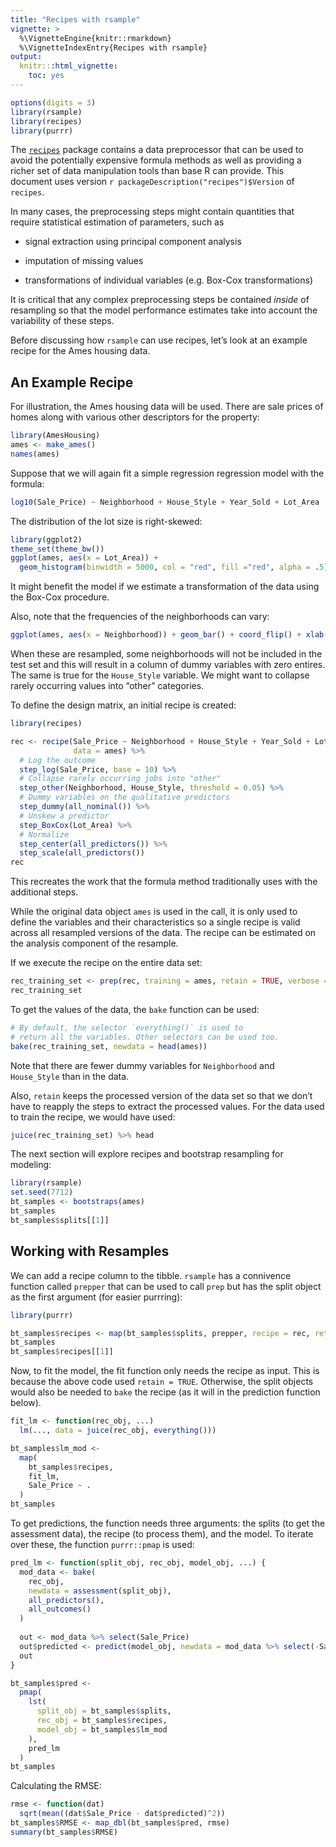 ```yaml
---
title: "Recipes with rsample"
vignette: >
  %\VignetteEngine{knitr::rmarkdown}
  %\VignetteIndexEntry{Recipes with rsample}
output:
  knitr:::html_vignette:
    toc: yes
---
```


```r
options(digits = 3)
library(rsample)
library(recipes)
library(purrr)
```

The [`recipes`](https://topepo.github.io/recipes/) package contains a data preprocessor that can be used to avoid the potentially expensive formula methods as well as providing a richer set of data manipulation tools than base R can provide. This document uses version `r packageDescription("recipes")$Version` of `recipes`. 

In many cases, the preprocessing steps might contain quantities that require statistical estimation of parameters, such as

* signal extraction using principal component analysis

* imputation of missing values

* transformations of individual variables (e.g. Box-Cox transformations)

It is critical that any complex preprocessing steps be contained _inside_ of resampling so that the model performance estimates take into account the variability of these steps. 

Before discussing how `rsample` can use recipes, let's look at an example recipe for the Ames housing data. 

## An Example Recipe

For illustration, the Ames housing data will be used. There are sale prices of homes along with various other descriptors for the property:

```r
library(AmesHousing)
ames <- make_ames()
names(ames)
```

Suppose that we will again fit a simple regression regression model with the formula:

```r
log10(Sale_Price) ~ Neighborhood + House_Style + Year_Sold + Lot_Area
```

The distribution of the lot size is right-skewed:

```r
library(ggplot2)
theme_set(theme_bw())
ggplot(ames, aes(x = Lot_Area)) + 
  geom_histogram(binwidth = 5000, col = "red", fill ="red", alpha = .5)
```

It might benefit the model if we estimate a transformation of the data using the Box-Cox procedure. 

Also, note that the frequencies of the neighborhoods can vary:

```r
ggplot(ames, aes(x = Neighborhood)) + geom_bar() + coord_flip() + xlab("")
```

When these are resampled, some neighborhoods will not be included in the test set and this will result in a column of dummy variables with zero entires. The same is true for the `House_Style` variable. We might want to collapse rarely occurring values into "other" categories. 

To define the design matrix, an initial recipe is created: 

```r
library(recipes)

rec <- recipe(Sale_Price ~ Neighborhood + House_Style + Year_Sold + Lot_Area, 
              data = ames) %>%
  # Log the outcome
  step_log(Sale_Price, base = 10) %>%
  # Collapse rarely occurring jobs into "other"
  step_other(Neighborhood, House_Style, threshold = 0.05) %>%
  # Dummy variables on the qualitative predictors
  step_dummy(all_nominal()) %>%
  # Unskew a predictor
  step_BoxCox(Lot_Area) %>%
  # Normalize
  step_center(all_predictors()) %>%
  step_scale(all_predictors()) 
rec
```
This recreates the work that the formula method traditionally uses with the additional steps. 

While the original data object `ames` is used in the call, it is only used to define the variables and their characteristics so a single recipe is valid across all resampled versions of the data. The recipe can be estimated on the analysis component of the resample. 

If we execute the recipe on the entire data set:

```r
rec_training_set <- prep(rec, training = ames, retain = TRUE, verbose = TRUE)
rec_training_set
```
To get the values of the data, the `bake` function can be used: 

```r
# By default, the selector `everything()` is used to 
# return all the variables. Other selectors can be used too. 
bake(rec_training_set, newdata = head(ames))
```
Note that there are fewer dummy variables for `Neighborhood` and `House_Style` than in the data. 

Also, `retain` keeps the processed version of the data set so that we don't have to reapply the steps to extract the processed values. For the data used to train the recipe, we would have used:

```r
juice(rec_training_set) %>% head
```

The next section will explore recipes and bootstrap resampling for modeling:

```r
library(rsample)
set.seed(7712)
bt_samples <- bootstraps(ames)
bt_samples
bt_samples$splits[[1]]
```

## Working with Resamples

We can add a recipe column to the tibble. `rsample` has a connivence function called `prepper` that can be used to call `prep` but has the split object as the first argument (for easier purrring):

```r
library(purrr)

bt_samples$recipes <- map(bt_samples$splits, prepper, recipe = rec, retain = TRUE, verbose = FALSE)
bt_samples
bt_samples$recipes[[1]]
```

Now, to fit the model, the fit function only needs the recipe as input. This is because the above code used `retain = TRUE`. Otherwise, the split objects would also be needed to `bake` the recipe (as it will in the prediction function below). 

```r
fit_lm <- function(rec_obj, ...) 
  lm(..., data = juice(rec_obj, everything()))

bt_samples$lm_mod <- 
  map(
    bt_samples$recipes, 
    fit_lm, 
    Sale_Price ~ .
  )
bt_samples
```

To get predictions, the function needs three arguments: the splits (to get the assessment data), the recipe (to process them), and the model. To iterate over these, the function `purrr::pmap` is used: 

```r
pred_lm <- function(split_obj, rec_obj, model_obj, ...) {
  mod_data <- bake(
    rec_obj, 
    newdata = assessment(split_obj),
    all_predictors(),
    all_outcomes()
  ) 
  
  out <- mod_data %>% select(Sale_Price)
  out$predicted <- predict(model_obj, newdata = mod_data %>% select(-Sale_Price))
  out
}

bt_samples$pred <- 
  pmap(
    lst(
      split_obj = bt_samples$splits, 
      rec_obj = bt_samples$recipes, 
      model_obj = bt_samples$lm_mod
    ),
    pred_lm 
  )
bt_samples
```

Calculating the RMSE:

```r
rmse <- function(dat) 
  sqrt(mean((dat$Sale_Price - dat$predicted)^2))
bt_samples$RMSE <- map_dbl(bt_samples$pred, rmse)
summary(bt_samples$RMSE)
```

